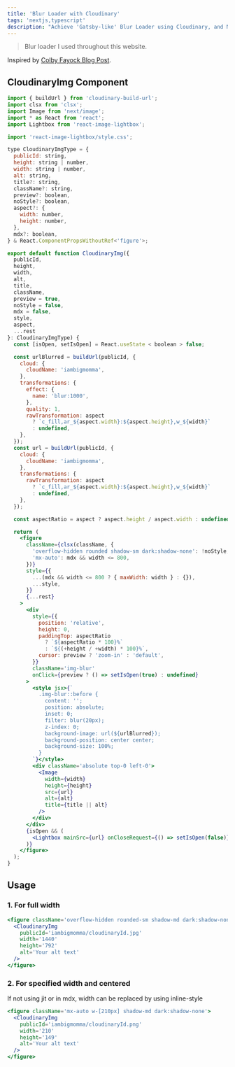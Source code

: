 ```yaml
---
title: 'Blur Loader with Cloudinary'
tags: 'nextjs,typescript'
description: "Achieve 'Gatsby-like' Blur Loader using Cloudinary, and Next Image."
---
```


> Blur loader I used throughout this website.

Inspired by [Colby Fayock Blog Post](https://spacejelly.dev/posts/how-to-use-cloudinary-images-in-next-js-with-blurred-placeholders/).

## CloudinaryImg Component

```jsx
import { buildUrl } from 'cloudinary-build-url';
import clsx from 'clsx';
import Image from 'next/image';
import * as React from 'react';
import Lightbox from 'react-image-lightbox';

import 'react-image-lightbox/style.css';

type CloudinaryImgType = {
  publicId: string,
  height: string | number,
  width: string | number,
  alt: string,
  title?: string,
  className?: string,
  preview?: boolean,
  noStyle?: boolean,
  aspect?: {
    width: number,
    height: number,
  },
  mdx?: boolean,
} & React.ComponentPropsWithoutRef<'figure'>;

export default function CloudinaryImg({
  publicId,
  height,
  width,
  alt,
  title,
  className,
  preview = true,
  noStyle = false,
  mdx = false,
  style,
  aspect,
  ...rest
}: CloudinaryImgType) {
  const [isOpen, setIsOpen] = React.useState < boolean > false;

  const urlBlurred = buildUrl(publicId, {
    cloud: {
      cloudName: 'iambigmomma',
    },
    transformations: {
      effect: {
        name: 'blur:1000',
      },
      quality: 1,
      rawTransformation: aspect
        ? `c_fill,ar_${aspect.width}:${aspect.height},w_${width}`
        : undefined,
    },
  });
  const url = buildUrl(publicId, {
    cloud: {
      cloudName: 'iambigmomma',
    },
    transformations: {
      rawTransformation: aspect
        ? `c_fill,ar_${aspect.width}:${aspect.height},w_${width}`
        : undefined,
    },
  });

  const aspectRatio = aspect ? aspect.height / aspect.width : undefined;

  return (
    <figure
      className={clsx(className, {
        'overflow-hidden rounded shadow-sm dark:shadow-none': !noStyle,
        'mx-auto': mdx && width <= 800,
      })}
      style={{
        ...(mdx && width <= 800 ? { maxWidth: width } : {}),
        ...style,
      }}
      {...rest}
    >
      <div
        style={{
          position: 'relative',
          height: 0,
          paddingTop: aspectRatio
            ? `${aspectRatio * 100}%`
            : `${(+height / +width) * 100}%`,
          cursor: preview ? 'zoom-in' : 'default',
        }}
        className='img-blur'
        onClick={preview ? () => setIsOpen(true) : undefined}
      >
        <style jsx>{`
          .img-blur::before {
            content: '';
            position: absolute;
            inset: 0;
            filter: blur(20px);
            z-index: 0;
            background-image: url(${urlBlurred});
            background-position: center center;
            background-size: 100%;
          }
        `}</style>
        <div className='absolute top-0 left-0'>
          <Image
            width={width}
            height={height}
            src={url}
            alt={alt}
            title={title || alt}
          />
        </div>
      </div>
      {isOpen && (
        <Lightbox mainSrc={url} onCloseRequest={() => setIsOpen(false)} />
      )}
    </figure>
  );
}
```

## Usage

### 1. For full width

```jsx
<figure className='overflow-hidden rounded-sm shadow-md dark:shadow-none'>
  <CloudinaryImg
    publicId='iambigmomma/cloudinaryId.jpg'
    width='1440'
    height='792'
    alt='Your alt text'
  />
</figure>
```

### 2. For specified width and centered

If not using jit or in mdx, width can be replaced by using inline-style

```jsx
<figure className='mx-auto w-[210px] shadow-md dark:shadow-none'>
  <CloudinaryImg
    publicId='iambigmomma/cloudinaryId.png'
    width='210'
    height='149'
    alt='Your alt text'
  />
</figure>
```
